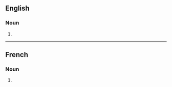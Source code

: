 ==English==

===Noun===
{{head|en|noun plural form}}

# {{plural of|embonpoint|lang=en}}

----

==French==

===Noun===
{{head|fr|noun plural form|g=m}}

# {{plural of|embonpoint|lang=fr}}